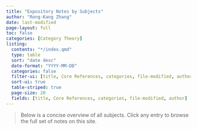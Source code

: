 ```yaml
---
title: "Expository Notes by Subjects"
author: "Rong-Kang Zhang"
date: last-modified
page-layout: full
toc: false
categories: [Category Theory]
listing:
  contents: "*/index.qmd"
  type: table
  sort: "date desc"
  date-format: "YYYY-MM-DD"
  categories: false
  filter-ui: [title, Core References, categories, file-modified, author]
  sort-ui: true
  table-striped: true
  page-size: 20
  fields: [title, Core References, categories, file-modified, author]
---
```


> Below is a concise overview of all subjects. Click any entry to browse the full set of notes on this site.

